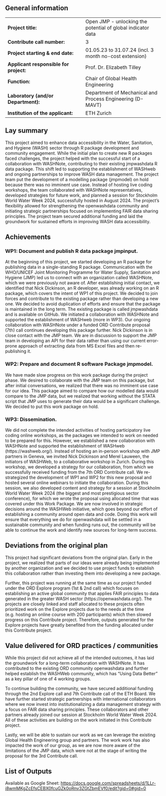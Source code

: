 ## General information

|  |  |
|----|----|
| **Project title:** | Open JMP - unlocking the potential of global indicator data |
| **Contribute call number:** | 3 |
| **Project starting & end date:** | 01.05.23 to 31.07.24 (incl. 3 month no-cost extension) |
| **Applicant responsible for project:** | Prof. Dr. Elizabeth Tilley |
| **Function:** | Chair of Global Health Engineering |
| **Laboratory (and/or Department):** | Department of Mechanical and Process Engineering (D-MAVT) |
| **Institution of the applicant:** | ETH Zurich |

## Lay summary

This project aimed to enhance data accessibility in the Water, Sanitation, and Hygiene (WASH) sector through R package development and community engagement. While the initial plan to create new R packages faced challenges, the project helped with the successful start of a collaboration with WASHNote, contributing to their existing jmpwashdata R data package. This shift led to supporting the establishment of WASHweb and ongoing partnerships to improve WASH data management. The project team put the development of a modelling package (jmpmodel) on hold because there was no imminent use case. Instead of hosting live coding workshops, the team collaborated with WASHNote representatives, developed strategies for future work, and planned a session for Stockholm World Water Week 2024, successfully hosted in August 2024. The project’s flexibility allowed for strengthening the openwashdata community and initiating strategic partnerships focused on implementing FAIR data sharing principles. The project team secured additional funding and laid the groundwork for sustained efforts in improving WASH data accessibility.

## Achievements

### WP1: Document and publish R data package jmpinput. 

At the beginning of this project, we started developing an R package for publishing data in a single-standing R package. Communication with the WHO/UNICEF Joint Monitoring Programme for Water Supply, Sanitation and Hygiene (JMP) led us to connect with an organization called WASHNote, which we were previously not aware of. After establishing initial contact, we identified that Nick Dickinson, an R developer, was already working on an R package, which covers the intent of WP1 of this project. We decided to join forces and contribute to the existing package rather than developing a new one. We decided to avoid duplication of efforts and ensure that the package is maintained in the long term. The existing package is called jmpwashdata and is available on GitHub. We initiated a collaboration with WASHNote and supported the establishment of WASHweb (more in WP3). Our ongoing collaboration with WASHNote under a funded ORD Contribute proposal (7th) call continues developing this package further. Nick Dickinson is in close contact with the JMP team. We are in discussion to support the JMP team in developing an API for their data rather than using our current error-prone approach of extracting data from MS Excel files and then re-publishing it.

### WP2: Prepare and document R software Package jmpmodel. 

We have made slow progress on this work package during the project phase. We desired to collaborate with the JMP team on this package, but after initial conversations, we realized that there was no imminent use case for our idea. This package aimed to compare how our modelled data would compare to the JMP data, but we realized that working without the STATA script that JMP uses to generate their data would be a significant challenge. We decided to put this work package on hold.

### WP3: Dissemination. 

We did not complete the intended activities of hosting participatory live coding online workshops, as the packages we intended to work on needed to be prepared for this. However, we established a new collaboration with WASHNote and supported the establishment of WASHweb (https://washweb.org/). Instead of hosting an in-person workshop with JMP partners in Geneva, we invited Nick Dickinson and Merel Lauween, the initiators of WASHWeb, to a collaborative workshop in Zurich. During this workshop, we developed a strategy for our collaboration, from which we successfully received funding from the 7th ORD Contribute call. We re-strategized the development of WP1 and WP2 for this new proposal and hosted several online webinars to initiate the collaboration. During this session, we also developed content and strategy for a session at Stockholm World Water Week 2024 (the biggest and most prestigious sector conference), for which we wrote the proposal using allocated time that was covered under this Work Package. We are now involved in strategic decisions around the WASHWeb initiative, which goes beyond our effort of establishing a community around open data and code. Doing this work will ensure that everything we do for openwashdata will be settled in a sustainable community and when funding runs out, the community will be able to continue the work and identify new sources for long-term success.

## Deviations from the original plan 

This project had significant deviations from the original plan. Early in the project, we realized that parts of our ideas were already being implemented by another organization and we decided to use project funds to establish this collaboration rather than investing them into developing a new package. 

Further, this project was running at the same time as our project funded under the ORD Explore program (1st & 2nd call) which focuses on establishing an active global community that applies FAIR principles to data generated in the greater WASH sector
(https://openwashdata.org/). The projects are closely linked and staff allocated to these projects often prioritized work on the Explore projects due to the needs at the time (e.g. hosting an online course with 200 participants) which then slowed progress on this Contribute project. Therefore, outputs generated for the Explore projects have greatly benefited from the funding allocated under this Contribute project.

## Value delivered for ORD practices / communities

While this project did not achieve all of the intended outcomes, it has laid the groundwork for a long-term collaboration with WASHNote. It has contributed to the existing ORD community openwashdata and further helped establish the WASHWeb community, which has "Using Data Better" as a key pillar of one of 4 working groups. 

To continue building the community, we have secured additional funding through the 2nd Explore call and 7th Contribute call of the ETH Board. We have further started strategic partnerships with international collaborators where we now invest into institutionalizing a data management strategy with a focus on FAIR data sharing principles. These collaborators and other partners already joined our session at Stockholm World Water Week 2024. All of these activities are building on the work initiated in this Contribute project.

Lastly, we will be able to sustain our work as we can leverage the existing Global Health Engineering group and partners. The work work has also impacted the work of our group, as we are now more aware of the limitations of the JMP data, which were not at the stage of writing the proposal for the 3rd Contribute call.

## List of Outputs

Available as Google Sheet: <https://docs.google.com/spreadsheets/d/1LLr-i8wmMKgZcEfsCEBX0fcuGZk0oRnv3ZGtZbmEVf0/edit?gid=0#gid=0>




